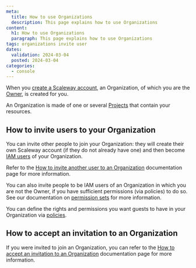 ```yaml
---
meta:
  title: How to use Organizations
  description: This page explains how to use Organizations
content:
  h1: How to use Organizations
  paragraph: This page explains how to use Organizations
tags: organizations invite user
dates:
  validation: 2024-03-04
  posted: 2024-03-04
categories:
  - console
---
```


When you [create a Scaleway account](/console/account/how-to/create-an-account/), an Organization, of which you are the [Owner](/identity-and-access-management/iam/concepts/#owner/), is created for you.

An Organization is made of one or several [Projects](#project/) that contain your resources.

<Lightbox src="scaleway-iam-organization.webp" alt="" />

## How to invite users to your Organization

You can invite other people to join your Organization: they will create their own Scaleway account (if they do not already have one) and then become [IAM users](/identity-and-access-management/iam/concepts/#user/) of your Organization.

<Lightbox src="scaleway-iam-owners-guests.webp" alt="" />

Refer to the [How to invite another user to an Organization](/identity-and-access-management/iam/how-to/invite-user-to-orga/) documentation page for more information.

You can also invite people to be IAM users of an Organization in which you are not the Owner, if you have sufficient permissions (via policies) to do so. See our documentation on [permission sets](/identity-and-access-management/iam/reference-content/permission-sets/) for more information.

You can define the rights and permissions you want guests to have in your Organization via [policies](/identity-and-access-management/iam/concepts/#policy/).

## How to accept an invitation to an Organization

If you were invited to join an Organization, you can refer to the [How to accept an invitation to an Organization](https://www.scaleway.com/en/docs/identity-and-access-management/iam/how-to/accept-invitation-to-orga/) documentation page for more information.

